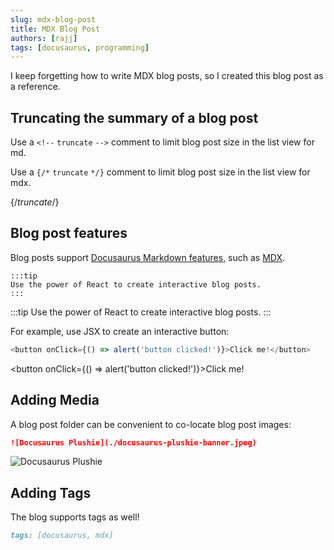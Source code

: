 ```yaml
---
slug: mdx-blog-post
title: MDX Blog Post
authors: [rajj]
tags: [docusaurus, programming]
---
```


I keep forgetting how to write MDX blog posts, so I created this blog post as a reference.

## Truncating the summary of a blog post
Use a `<!--` `truncate` `-->` comment to limit blog post size in the list view for md.

Use a `{/*` `truncate` `*/}` comment to limit blog post size in the list view for mdx.

{/*truncate*/}

## Blog post features

Blog posts support [Docusaurus Markdown features](https://docusaurus.io/docs/markdown-features), such as [MDX](https://mdxjs.com/).

```react
:::tip
Use the power of React to create interactive blog posts.
:::
```

:::tip
Use the power of React to create interactive blog posts.
:::


For example, use JSX to create an interactive button:
```js
<button onClick={() => alert('button clicked!')}>Click me!</button>
```
<button onClick={() => alert('button clicked!')}>Click me!</button>


## Adding Media

A blog post folder can be convenient to co-locate blog post images:

```md
![Docusaurus Plushie](./docusaurus-plushie-banner.jpeg)
```

![Docusaurus Plushie](./docusaurus-plushie-banner.jpeg)

## Adding Tags

The blog supports tags as well!

```md
tags: [docusaurus, mdx]
```